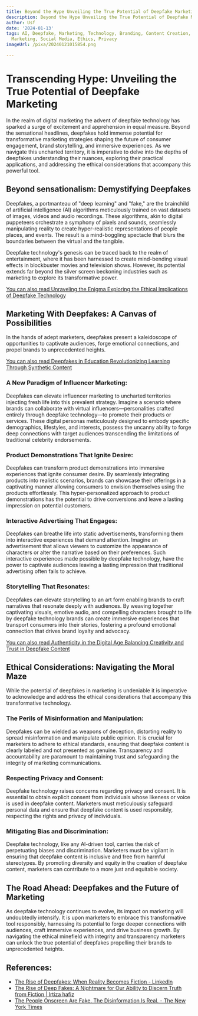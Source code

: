 ```yaml
---
title: Beyond the Hype Unveiling the True Potential of Deepfake Marketing
description: Beyond the Hype Unveiling the True Potential of Deepfake Marketing
author: Usf
date: '2024-01-13'
tags: AI, Deepfake, Marketing, Technology, Branding, Content Creation, Influencer
  Marketing, Social Media, Ethics, Privacy
imageUrl: /pixa/20240121015854.png

---
```

# Transcending Hype: Unveiling the True Potential of Deepfake Marketing

In the realm of digital marketing the advent of deepfake technology  has sparked  a surge of excitement and apprehension in equal measure. Beyond the sensational headlines, deepfakes hold immense potential for transformative marketing strategies shaping the future of consumer engagement,  brand storytelling, and immersive experiences. As we navigate this uncharted territory, it is imperative to delve into  the depths of deepfakes understanding their nuances, exploring their practical  applications, and addressing  the ethical considerations that accompany this powerful tool.

## Beyond  sensationalism: Demystifying Deepfakes

Deepfakes, a portmanteau of "deep learning" and "fake," are the brainchild of artificial intelligence (AI) algorithms meticulously trained on vast  datasets of images, videos and audio recordings.  These algorithms, akin to digital puppeteers orchestrate a symphony of pixels and sounds, seamlessly  manipulating reality to create hyper-realistic representations of people places, and events. The result is  a mind-boggling spectacle that blurs the  boundaries between the virtual and the tangible.

Deepfake technology's genesis can be  traced back to  the realm of entertainment, where it has been harnessed to  create mind-bending visual effects  in blockbuster movies and television shows. However,  its  potential extends far beyond the silver screen beckoning industries such  as marketing to explore its transformative  power.

[You can also  read  Unraveling the Enigma Exploring the Ethical Implications of Deepfake Technology](Unraveling%20the%20Enigma%20Exploring%20the%20Ethical%20Implications%20of%20Deepfake%20Technology)


## Marketing With Deepfakes: A Canvas of Possibilities

In the hands of adept marketers, deepfakes present a kaleidoscope of opportunities to captivate audiences, forge emotional connections, and propel brands to unprecedented heights.

[You can also read Deepfakes in  Education  Revolutionizing Learning Through Synthetic Content](Deepfakes%20in%20Education%20Revolutionizing%20Learning%20Through%20Synthetic%20Content)


### A New Paradigm of Influencer Marketing:

Deepfakes can elevate influencer marketing to uncharted territories injecting fresh life into this prevalent  strategy. Imagine a  scenario where brands can collaborate with  virtual influencers—personalities crafted entirely through deepfake technology—to promote their products or services. These digital personas meticulously designed to embody specific demographics, lifestyles, and interests, possess the uncanny ability to forge deep connections with target audiences transcending the limitations of traditional celebrity endorsements.

###  Product Demonstrations That Ignite Desire:

Deepfakes can transform product demonstrations into immersive experiences that ignite consumer desire. By  seamlessly integrating products into realistic scenarios, brands can showcase their offerings in a captivating manner allowing consumers to envision themselves using the products effortlessly. This hyper-personalized approach to product demonstrations has the potential to  drive conversions  and leave a lasting impression  on potential customers.

### Interactive Advertising That Engages:

Deepfakes can  breathe  life into static advertisements, transforming them into interactive experiences that demand attention. Imagine an  advertisement that allows viewers to customize the appearance of characters or alter the narrative based on their preferences. Such interactive experiences made  possible by deepfake technology, have the power to captivate audiences leaving a lasting impression that traditional advertising often fails  to achieve.

### Storytelling  That  Resonates:

Deepfakes can elevate storytelling to an  art form enabling brands to craft narratives that resonate deeply with audiences. By weaving together captivating visuals, emotive audio, and compelling  characters brought  to life by deepfake technology brands can  create immersive experiences that transport consumers  into  their stories,  fostering a profound emotional connection  that drives brand loyalty and advocacy.

[You can also read Authenticity in the Digital Age Balancing Creativity and Trust in Deepfake Content](Authenticity%20in%20the%20Digital%20Age%20Balancing%20Creativity%20and%20Trust%20in%20Deepfake%20Content)


## Ethical Considerations: Navigating the Moral Maze

While the potential of deepfakes  in marketing is undeniable it  is imperative to acknowledge and address the ethical considerations that accompany this  transformative technology.

### The Perils of Misinformation and Manipulation:

Deepfakes can be wielded as weapons of deception, distorting reality  to spread misinformation and manipulate public opinion. It is crucial  for marketers to adhere to ethical standards, ensuring that deepfake content is clearly labeled and  not presented as genuine.  Transparency and accountability are paramount to maintaining trust and safeguarding  the integrity of marketing  communications.

### Respecting  Privacy and Consent:

Deepfake  technology raises concerns regarding privacy and consent. It is essential to obtain explicit consent from individuals whose likeness or  voice  is used in deepfake content. Marketers must meticulously safeguard  personal data and ensure that deepfake content  is used  responsibly, respecting the rights and privacy of individuals.

### Mitigating Bias and Discrimination:

Deepfake technology, like any AI-driven tool, carries the risk of  perpetuating biases and discrimination. Marketers must be vigilant  in ensuring that  deepfake content  is inclusive  and free from harmful stereotypes. By  promoting diversity and equity in the creation of deepfake content, marketers can contribute to a more just and equitable society.

## The Road Ahead: Deepfakes and the Future of Marketing

As deepfake  technology continues  to evolve, its impact on marketing will undoubtedly intensify. It is upon marketers to embrace this transformative tool responsibly,  harnessing  its potential  to forge deeper connections with audiences,  craft immersive experiences, and drive business growth. By  navigating the ethical minefield with integrity and transparency marketers can unlock the true potential of deepfakes propelling their brands  to  unprecedented heights.

## References:
- [The Rise of Deepfakes: When Reality Becomes Fiction - LinkedIn](https://www.linkedin.com/pulse/rise-deepfakes-when-reality-becomes-fiction-neil-thomas)
- [The Rise of Deep Fakes: A Nightmare for Our Ability to Discern Truth from Fiction | Irtiza hafiz](https://irtizahafiz.medium.com/fake-it-til-you-make-it-the-dangers-of-deepfake-technology-9afbc5d26451)
- [The People Onscreen Are Fake. The Disinformation Is Real. - The New York Times](https://www.nytimes.com/2023/02/07/technology/artificial-intelligence-training-deepfake.html)
